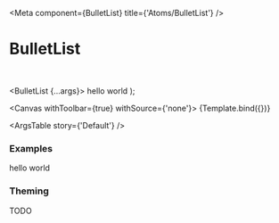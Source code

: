 

<Meta
  component={BulletList}
  title={'Atoms/BulletList'}
/>

# BulletList

<br/>

  <BulletList {...args}>
    <BulletText>hello</BulletText>
    <BulletText>world</BulletText>
  </BulletList>
);

<Canvas withToolbar={true} withSource={'none'}>
  <Story name='Default' args={{}}>
    {Template.bind({})}
  </Story>
</Canvas>

<ArgsTable story={'Default'} />

### Examples

<Canvas>
  <Story name='Simple example'>
    <BulletList>
      <BulletText>hello</BulletText>
      <BulletText>world</BulletText>
    </BulletList>
  </Story>
</Canvas>

### Theming

TODO
